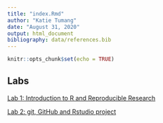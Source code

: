 ```yaml
---
title: "index.Rmd"
author: "Katie Tumang"
date: "August 31, 2020"
output: html_document
bibliography: data/references.bib
---
```


```r
knitr::opts_chunk$set(echo = TRUE)
```

## Labs

[Lab 1: Introduction to R and Reproducible Research](Lab1_KatieTumang.html)

[Lab 2: git, GitHub and Rstudio project](Lab2_KatieTumang.html)

